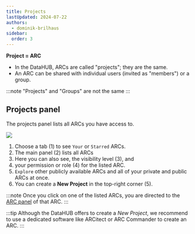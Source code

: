 ```yaml
---
title: Projects
lastUpdated: 2024-07-22
authors:
  - dominik-brilhaus
sidebar:
  order: 3
---
```



**Project = ARC**

- In the DataHUB, ARCs are called "projects"; they are the same.
- An ARC can be shared with individual users (invited as "members") or a group.

:::note
"Projects" and "Groups" are not the same
:::

## Projects panel

The projects panel lists all ARCs you have access to.

![](@images/datahub/datahub-projects-panel.drawio.png)

<Steps>

1. Choose a tab (1) to see `Your` or `Starred` ARCs.
2. The main panel (2) lists all ARCs
3. Here you can also see, the visibility level (3), and
4. your permission or role (4) for the listed ARC.
5. `Explore` other publicly available ARCs and all of your private and public ARCs at once.
6. You can create a **New Project** in the top-right corner (5).

</Steps>

:::note
Once you click on one of the listed ARCs, you are directed to the [ARC panel](../datahub-arc-panel) of that ARC.
:::

:::tip
Although the DataHUB offers to create a *New Project*, we recommend to use a dedicated software like ARCitect or ARC Commander to create an ARC.
:::
